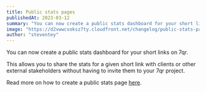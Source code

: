 ```yaml
---
title: Public stats pages
publishedAt: 2023-03-12
summary: "You can now create a public stats dashboard for your short links on 7qr. This allows you to share the stats for a given short link with clients or other external stakeholders without having to invite them to your 7qr project."
image: "https://d2vwwcvoksz7ty.cloudfront.net/changelog/public-stats-pages.png"
author: "steventey"
---
```


You can now create a public stats dashboard for your short links on 7qr.

This allows you to share the stats for a given short link with clients or other external stakeholders without having to invite them to your 7qr project.

Read more on how to create a public stats page [here](/help/article/public-stats-pages).
